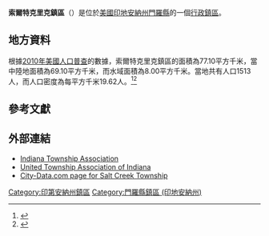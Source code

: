 {{noteTA
|G1=USState
|G2=地名
|G3=Unit
}}
{{Infobox settlement
|official_name            = 索爾特克里克鎮區
|native_name = Salt Creek Township
|settlement_type          = [[行政鎮區|行政鎮區]]
|image_skyline            = Friendship Road bridge over Stephens Creek.jpg
|imagesize                = 250px
|image_map                = Map highlighting Richland Township, Monroe County, Indiana.svg
|mapsize                  = 250px
|pushpin_map  =USA Indiana
|pushpin_label = 索爾特克里克鎮區
|pushpin_label_position   = top
|pushpin_map_caption      = 索爾特克里克鎮區在印地安納州的位置
|subdivision_type         = [[世界政區索引|國家]]
|subdivision_type1        = [[美国州份|州份]]
|subdivision_type2        = [[印地安納州行政区划|縣]]
|subdivision_name         = [[美国|美国]]
|subdivision_name1        = [[印地安納州|印地安納州]]
|subdivision_name2        = [[門羅縣_(印地安納州)|門羅縣]]
|elevation_ft             = 633
|elevation_m              = 193
|timezone                 = [[北美东部時區|北美东部時區]]
|area_total_km2           = 77.10
|area_land_km2            = 69.10
|area_water_km2           = 8.00
|area_total_sq_mi         = 
|area_land_sq_mi          = 
|area_water_sq_mi         = 
|population_as_of         = [[2010年美國人口普查|2010]]
|population_footnotes     = 
|population_total         = 1513
|population_density_km2   = auto
|population_density_sq_mi = auto
|utc_offset               = -5
|coordinates              = {{coord|39|07|25|N|86|24|37|W|type:city_region:US-AL_source:GNS-enwiki|display=inline,title}}
| coor_pinpoint           = 
| coordinates_footnotes   = 
|timezone_DST             = EDT
|utc_offset_DST           = -4
|postal_code_type         = [[美國郵區編號|郵區編號]]
|postal_code              = 47401, 47408
|area_code                = {{link-en|电话区号812|Area code 812|812}}
|blank_name = [[地名信息系统|GNIS ID]]
|blank_info = 453829
}}
'''索爾特克里克鎮區'''（{{lang-en|Salt Creek Township}}）是位於[[美國|美國]][[印地安納州|印地安納州]][[門羅縣_(印地安納州)|門羅縣]]的一個[[行政鎮區|行政鎮區]]。

== 地方資料 ==
根據[[2010年美國人口普查|2010年美國人口普查]]的數據，索爾特克里克鎮區的面積為77.10平方千米，當中陸地面積為69.10平方千米，而水域面積為8.00平方千米。當地共有人口1513人，而人口密度為每平方千米19.62人。<ref name="GR8">{{cite web|url=http://factfinder2.census.gov|publisher=[[美国人口调查局|美国人口调查局]]|accessdate=2011-05-14|title=American FactFinder|archive-date=2013-09-11|archive-url=https://web.archive.org/web/20130911234518/http://factfinder2.census.gov/|dead-url=no}}</ref><ref>{{cite web|url=https://www.citypopulation.de/en/usa/indiana/admin/|title=USA: Indiana (Counties and Townships) - City Population|access-date=2020-08-07|archive-date=2020-04-22|archive-url=https://web.archive.org/web/20200422090607/https://www.citypopulation.de/en/usa/indiana/admin/|dead-url=no}}</ref>

== 參考文獻 ==
{{reflist}}

==外部連結==
* [http://www.indianatownshipassoc.org/ Indiana Township Association] {{Wayback|url=http://www.indianatownshipassoc.org/ |date=20200414101531 }}
* [http://unitedtownships.org/ United Township Association of Indiana] {{Wayback|url=http://unitedtownships.org/ |date=20200718095707 }}
* [http://www.city-data.com/township/Salt-Creek-Monroe-IN.html City-Data.com page for Salt Creek Township] {{Wayback|url=http://www.city-data.com/township/Salt-Creek-Monroe-IN.html |date=20121025225827 }}
{{門羅縣 (印地安納州)}}

{{DEFAULTSORT:Salt Creek Township}}
[[Category:印第安納州鎮區|Category:印第安納州鎮區]]
[[Category:門羅縣鎮區_(印地安納州)|Category:門羅縣鎮區 (印地安納州)]]

{{Indiana-geo-stub}}